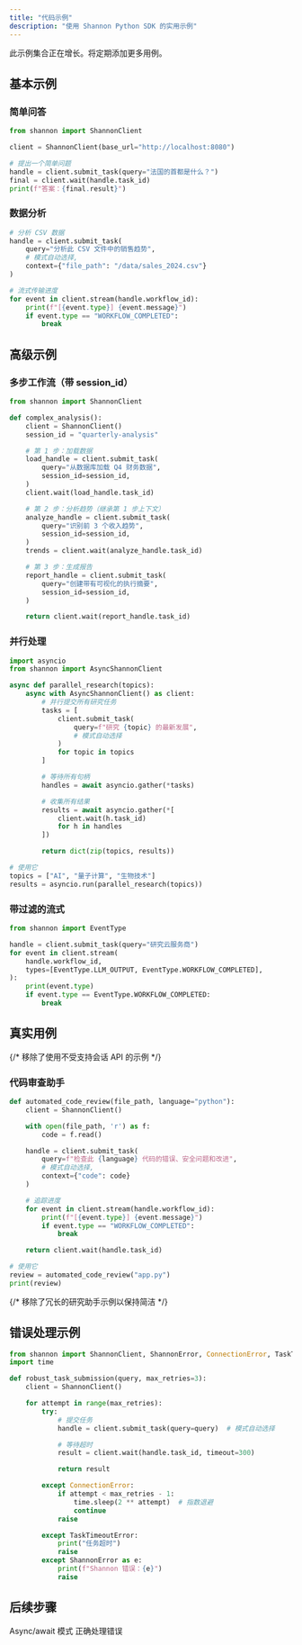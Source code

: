 ```yaml
---
title: "代码示例"
description: "使用 Shannon Python SDK 的实用示例"
---
```


<Note>
此示例集合正在增长。将定期添加更多用例。
</Note>

## 基本示例

### 简单问答

```python
from shannon import ShannonClient

client = ShannonClient(base_url="http://localhost:8080")

# 提出一个简单问题
handle = client.submit_task(query="法国的首都是什么？")
final = client.wait(handle.task_id)
print(f"答案：{final.result}")
```

### 数据分析

```python
# 分析 CSV 数据
handle = client.submit_task(
    query="分析此 CSV 文件中的销售趋势",
    # 模式自动选择,
    context={"file_path": "/data/sales_2024.csv"}
)

# 流式传输进度
for event in client.stream(handle.workflow_id):
    print(f"[{event.type}] {event.message}")
    if event.type == "WORKFLOW_COMPLETED":
        break
```

## 高级示例

### 多步工作流（带 session_id）

```python
from shannon import ShannonClient

def complex_analysis():
    client = ShannonClient()
    session_id = "quarterly-analysis"

    # 第 1 步：加载数据
    load_handle = client.submit_task(
        query="从数据库加载 Q4 财务数据",
        session_id=session_id,
    )
    client.wait(load_handle.task_id)

    # 第 2 步：分析趋势（继承第 1 步上下文）
    analyze_handle = client.submit_task(
        query="识别前 3 个收入趋势",
        session_id=session_id,
    )
    trends = client.wait(analyze_handle.task_id)

    # 第 3 步：生成报告
    report_handle = client.submit_task(
        query="创建带有可视化的执行摘要",
        session_id=session_id,
    )

    return client.wait(report_handle.task_id)
```

### 并行处理

```python
import asyncio
from shannon import AsyncShannonClient

async def parallel_research(topics):
    async with AsyncShannonClient() as client:
        # 并行提交所有研究任务
        tasks = [
            client.submit_task(
                query=f"研究 {topic} 的最新发展",
                # 模式自动选择
            )
            for topic in topics
        ]

        # 等待所有句柄
        handles = await asyncio.gather(*tasks)

        # 收集所有结果
        results = await asyncio.gather(*[
            client.wait(h.task_id)
            for h in handles
        ])

        return dict(zip(topics, results))

# 使用它
topics = ["AI", "量子计算", "生物技术"]
results = asyncio.run(parallel_research(topics))
```

### 带过滤的流式

```python
from shannon import EventType

handle = client.submit_task(query="研究云服务商")
for event in client.stream(
    handle.workflow_id,
    types=[EventType.LLM_OUTPUT, EventType.WORKFLOW_COMPLETED],
):
    print(event.type)
    if event.type == EventType.WORKFLOW_COMPLETED:
        break
```

## 真实用例

{/* 移除了使用不受支持会话 API 的示例 */}

### 代码审查助手

```python
def automated_code_review(file_path, language="python"):
    client = ShannonClient()

    with open(file_path, 'r') as f:
        code = f.read()

    handle = client.submit_task(
        query=f"检查此 {language} 代码的错误、安全问题和改进",
        # 模式自动选择,
        context={"code": code}
    )

    # 追踪进度
    for event in client.stream(handle.workflow_id):
        print(f"[{event.type}] {event.message}")
        if event.type == "WORKFLOW_COMPLETED":
            break

    return client.wait(handle.task_id)

# 使用它
review = automated_code_review("app.py")
print(review)
```

{/* 移除了冗长的研究助手示例以保持简洁 */}

## 错误处理示例

```python
from shannon import ShannonClient, ShannonError, ConnectionError, TaskTimeoutError
import time

def robust_task_submission(query, max_retries=3):
    client = ShannonClient()

    for attempt in range(max_retries):
        try:
            # 提交任务
            handle = client.submit_task(query=query)  # 模式自动选择

            # 等待超时
            result = client.wait(handle.task_id, timeout=300)

            return result

        except ConnectionError:
            if attempt < max_retries - 1:
                time.sleep(2 ** attempt)  # 指数退避
                continue
            raise

        except TaskTimeoutError:
            print("任务超时")
            raise
        except ShannonError as e:
            print(f"Shannon 错误：{e}")
            raise
```

## 后续步骤

<CardGroup cols={2}>
  <Card title="异步用法" icon="bolt" href="/cn/sdk/python/async-usage">
    Async/await 模式
  </Card>
  <Card title="错误处理" icon="shield" href="/cn/sdk/python/error-handling">
    正确处理错误
  </Card>
</CardGroup>
